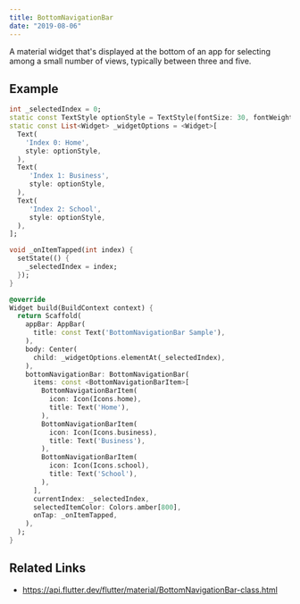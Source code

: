```yaml
---
title: BottomNavigationBar
date: "2019-08-06"
---
```


A material widget that's displayed at the bottom of an app for selecting among a small number of views, typically between three and five.

## Example

```dart liveslice=BottomNavigationBar mockup=iPhone7
int _selectedIndex = 0;
static const TextStyle optionStyle = TextStyle(fontSize: 30, fontWeight: FontWeight.bold);
static const List<Widget> _widgetOptions = <Widget>[
  Text(
    'Index 0: Home',
    style: optionStyle,
  ),
  Text(
     'Index 1: Business',
     style: optionStyle,
  ),
  Text(
     'Index 2: School',
     style: optionStyle,
  ),
];

void _onItemTapped(int index) {
  setState(() {
    _selectedIndex = index;
  });
}

@override
Widget build(BuildContext context) {
  return Scaffold(
    appBar: AppBar(
      title: const Text('BottomNavigationBar Sample'),
    ),
    body: Center(
      child: _widgetOptions.elementAt(_selectedIndex),
    ),
    bottomNavigationBar: BottomNavigationBar(
      items: const <BottomNavigationBarItem>[
        BottomNavigationBarItem(
          icon: Icon(Icons.home),
          title: Text('Home'),
        ),
        BottomNavigationBarItem(
          icon: Icon(Icons.business),
          title: Text('Business'),
        ),
        BottomNavigationBarItem(
          icon: Icon(Icons.school),
          title: Text('School'),
        ),
      ],
      currentIndex: _selectedIndex,
      selectedItemColor: Colors.amber[800],
      onTap: _onItemTapped,
    ),
  );
}
```


## Related Links
- https://api.flutter.dev/flutter/material/BottomNavigationBar-class.html
